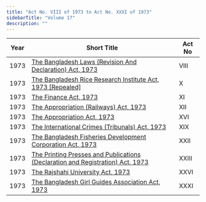 ```yaml
---
title: "Act No. VIII of 1973 to Act No. XXXI of 1973"
sidebarTitle: "Volume 17"
description: ""
---
```


| Year | Short Title | Act No |
|------|-------------|--------|
| 1973 | [The Bangladesh Laws (Revision And Declaration) Act, 1973](/laws/act-430) | VIII |
| 1973 | [The Bangladesh Rice Research Institute Act, 1973 [Repealed]](/laws/act-431) | X |
| 1973 | [The Finance Act, 1973](/laws/act-432) | XI |
| 1973 | [The Appropriation (Railways) Act, 1973](/laws/act-433) | XII |
| 1973 | [The Appropriation Act, 1973](/laws/act-434) | XVI |
| 1973 | [The International Crimes (Tribunals) Act, 1973](/laws/act-435) | XIX |
| 1973 | [The Bangladesh Fisheries Development Corporation Act, 1973](/laws/act-436) | XXII |
| 1973 | [The Printing Presses and Publications (Declaration and Registration) Act, 1973](/laws/act-437) | XXIII |
| 1973 | [The Rajshahi University Act, 1973](/laws/act-438) | XXVI |
| 1973 | [The Bangladesh Girl Guides Association Act, 1973](/laws/act-439) | XXXI |
